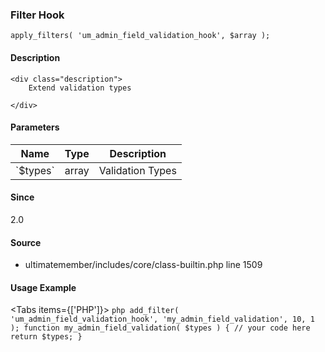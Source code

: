 
### Filter Hook    
    
```
apply_filters( 'um_admin_field_validation_hook', $array );
```

#### Description
    <div class="description">
        Extend validation types
 
    </div>

#### Parameters
            
<table className="table-auto mt-2 border dark:border-gray-500 p-5 text-sm text-left">
<thead>
<tr>
<th  className="px-3">Name</th>
<th  className="px-3">Type</th>
<th  className="px-3">Description</th>
</tr>
</thead>
<tbody>
               <tr >
               <td className="px-3 py-2">`$types`</td>
               <td className="px-3 py-2">array</td>
               <td className="px-3 py-2 text-sm">Validation Types</td>
               </tr>
</tbody>
</table>

#### Since
<div class="description">
2.0
</div>

#### Source
  - <Link href="/developer/files/includes-core-class-builtin#source-view.1509">ultimatemember/includes/core/class-builtin.php</Link> <Link href="/developer/files/includes-core-class-builtin#source-view.1509">line 1509</Link>



#### Usage Example

<Tabs items={['PHP']}>
    <Tab>
    ```php
    add_filter( 'um_admin_field_validation_hook', 'my_admin_field_validation', 10, 1 );
 function my_admin_field_validation( $types ) {
     // your code here
     return $types;
 }
    ```
    </Tab>
</Tabs>
